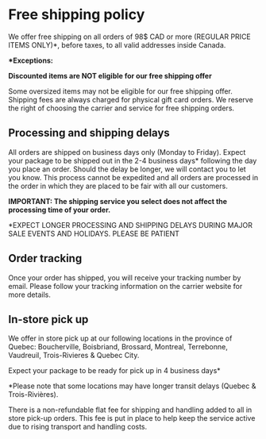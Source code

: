 # Free shipping policy

We offer free shipping on all orders of 98$ CAD or more (REGULAR PRICE ITEMS ONLY)\*, before taxes, to all valid addresses inside Canada.

**\*Exceptions:**

**Discounted items are NOT eligible for our free shipping offer**

Some oversized items may not be eligible for our free shipping offer. Shipping fees are always charged for physical gift card orders. We reserve the right of choosing the carrier and service for free shipping orders.

## Processing and shipping delays

All orders are shipped on business days only (Monday to Friday). Expect your package to be shipped out in the 2-4 business days\* following the day you place an order. Should the delay be longer, we will contact you to let you know. This process cannot be expedited and all orders are processed in the order in which they are placed to be fair with all our customers.

**IMPORTANT: The shipping service you select does not affect the processing time of your order.**

\*EXPECT LONGER PROCESSING AND SHIPPING DELAYS DURING MAJOR SALE EVENTS AND HOLIDAYS. PLEASE BE PATIENT

## Order tracking

Once your order has shipped, you will receive your tracking number by email. Please follow your tracking information on the carrier website for more details.

## In-store pick up

We offer in store pick up at our following locations in the province of Quebec:
Boucherville, Boisbriand, Brossard, Montreal, Terrebonne, Vaudreuil, Trois-Rivieres & Quebec City.

Expect your package to be ready for pick up in 4 business days\*

\*Please note that some locations may have longer transit delays (Quebec & Trois-Rivières).

There is a non-refundable flat fee for shipping and handling added to all in store pick-up orders. This fee is put in place to help keep the service active due to rising transport and handling costs.
